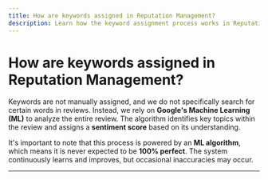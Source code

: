 ```yaml
---
title: How are keywords assigned in Reputation Management?
description: Learn how the keyword assignment process works in Reputation Management using Google's Machine Learning
---
```


# How are keywords assigned in Reputation Management?

Keywords are not manually assigned, and we do not specifically search for certain words in reviews. Instead, we rely on **Google's Machine Learning (ML)** to analyze the entire review. The algorithm identifies key topics within the review and assigns a **sentiment score** based on its understanding.

It's important to note that this process is powered by an **ML algorithm**, which means it is never expected to be **100% perfect**. The system continuously learns and improves, but occasional inaccuracies may occur.

---
